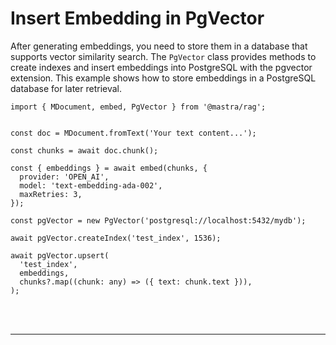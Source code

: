 
# Insert Embedding in PgVector

After generating embeddings, you need to store them in a database that supports vector similarity search. The `PgVector` class provides methods to create indexes and insert embeddings into PostgreSQL with the pgvector extension. This example shows how to store embeddings in a PostgreSQL database for later retrieval.

```tsx copy
import { MDocument, embed, PgVector } from '@mastra/rag';


const doc = MDocument.fromText('Your text content...');

const chunks = await doc.chunk();

const { embeddings } = await embed(chunks, {
  provider: 'OPEN_AI',
  model: 'text-embedding-ada-002',
  maxRetries: 3,
});

const pgVector = new PgVector('postgresql://localhost:5432/mydb');

await pgVector.createIndex('test_index', 1536);

await pgVector.upsert(
  'test_index',
  embeddings,
  chunks?.map((chunk: any) => ({ text: chunk.text })),
);
```

<br />
<br />
<hr className="dark:border-[#404040] border-gray-300" />
<br />
<br />
<GithubLink link={'https://github.com/mastra-ai/mastra/blob/main/examples/basics/rag/insert-embedding-in-pgvector.ts'} />